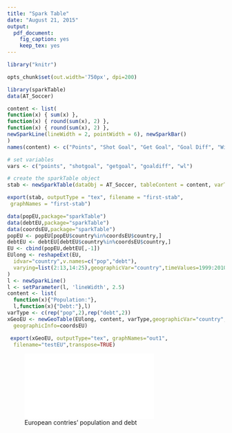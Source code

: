 ```yaml
---
title: "Spark Table"
date: "August 21, 2015"
output:
  pdf_document:
    fig_caption: yes
    keep_tex: yes
---
```



```r

library("knitr")

opts_chunk$set(out.width='750px', dpi=200)

library(sparkTable)
data(AT_Soccer)

content <- list(
function(x) { sum(x) },
function(x) { round(sum(x), 2) },
function(x) { round(sum(x), 2) },
newSparkLine(lineWidth = 2, pointWidth = 6), newSparkBar()
)
names(content) <- c("Points", "Shot Goal", "Get Goal", "Goal Diff", "Win/Lose")

# set variables
vars <- c("points", "shotgoal", "getgoal", "goaldiff", "wl")

# create the sparkTable object
stab <- newSparkTable(dataObj = AT_Soccer, tableContent = content, varType = vars)

export(stab, outputType = "tex", filename = "first-stab",
 graphNames = "first-stab")
```


```r

data(popEU,package="sparkTable")
data(debtEU,package="sparkTable")
data(coordsEU,package="sparkTable")
popEU <- popEU[popEU$country%in%coordsEU$country,]
debtEU <- debtEU[debtEU$country%in%coordsEU$country,]
EU <- cbind(popEU,debtEU[,-1])
EUlong <- reshapeExt(EU,
  idvar="country",v.names=c("pop","debt"),
  varying=list(2:13,14:25),geographicVar="country",timeValues=1999:2010
)
l <- newSparkLine()
l <- setParameter(l, 'lineWidth', 2.5)
content <- list(
  function(x){"Population:"},
  l,function(x){"Debt:"},l)
varType <- c(rep("pop",2),rep("debt",2))
xGeoEU <- newGeoTable(EUlong, content, varType,geographicVar="country",
  geographicInfo=coordsEU)

 export(xGeoEU, outputType="tex", graphNames="out1",
  filename="testEU",transpose=TRUE)
```



![European contries' population and debt](testEU.pdf)

\newpage



\begin{figure}[htbp]
\centering
%trim option's parameter order: left bottom right top
\includegraphics[trim = 70mm 110mm 70mm 40mm, clip, width=30cm]{first-stab.pdf}
\caption{Sparktable picture sample team data}
\end{figure}

 
